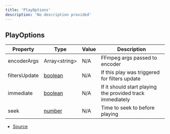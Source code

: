 ```yaml
---
title: 'PlayOptions'
description: 'No description provided'
---
```


## PlayOptions

| Property      | Type                                                                                                | Value | Description                                               |
| ------------- | --------------------------------------------------------------------------------------------------- | ----- | --------------------------------------------------------- |
| encoderArgs   | Array\<string>                                                                                      | N/A   | FFmpeg args passed to encoder                             |
| filtersUpdate | [boolean](https://developer.mozilla.org/en-US/docs/Web/JavaScript/Reference/Global_Objects/Boolean) | N/A   | If this play was triggered for filters update             |
| immediate     | [boolean](https://developer.mozilla.org/en-US/docs/Web/JavaScript/Reference/Global_Objects/Boolean) | N/A   | If it should start playing the provided track immediately |
| seek          | [number](https://developer.mozilla.org/en-US/docs/Web/JavaScript/Reference/Global_Objects/Number)   | N/A   | Time to seek to before playing                            |

- [Source](https://github.com/androz2091/discord-player/blob/ce04b3f4c6671029ce4d4aa9090e56ac7e7f5666/packages/discord-player/src/types/types.ts#L256)
